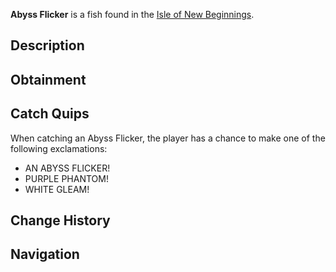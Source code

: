 {{FishInfobox
|image          = Abyss Flicker.png
|rarity         = Mythical
|sea            = Second Sea
|location       = [[Isle of New Beginnings]]
|sublocation    = 
|sources        = Fishing Rod
|radar_location = 
|prog_speed     = -75
|xp             = 1320
|weather        = Rain
|time           = Night
|season         = Winter
|bait           = Crystal Bananas
|base_weight    = 114
|base_value     = 2772
|weight_range   = 72
|base_chance    = 15
|base_resil     = 20
}}
'''Abyss Flicker''' is a {{Rarity|Mythical}} fish found in the [[Isle of New Beginnings]].

== Description ==
{{Description|A dark purple fish with white accents, flickering like a ghost in the deep.|Bestiary Entry}}

== Obtainment ==
{{Description|It haunts the abyss under stormy skies.|Bestiary Hint}}
{{Fish Availability|
Isle of New Beginnings
|top_rods      = 
Great Rod of Oscar\78118.99\161961.83;
Astralhook Rod\74676.56\161627.06;
Free Spirit Rod\69394.26\167766.85;
Azure Of Lagoon\69263.67\160869.65;
Krampus's Rod\69118.14\106833.44;
Plastic Rod\61056.4\105207.08;
Magma Rod\66729.37\103024.78;
Firefly Rod\63206.7\258889.52;
Adventurer's Rod\49988.54\206211.12;
Wildflower Rod\57417.44\169985.66;
Lucky Rod\34335.47\134461.54;
Brick Built Rod\39556.65\156616.28;
Blazebringer Rod\59178.33\139744.28;
Verdant Shear Rod\54506.25\130958.57;
Trident Rod\42253.02\98213.27;
Seraphic Rod\38497.31\92494.94;
Ethereal Prism Rod\37956.77\88883.67;
Challenger's Rod\37563.12\92474.03;
No-Life Rod\36383.93\89853.99;
Rod Of The Forgotten Fang\34682.76\83577;
Rod Of The Exalted One\33954.45\80637.48;
Rod Of The Depths\32645.6\79380.59;
Depthseeker Rod\32241.33\80137.6;
Volcanic Rod\31283.96\78006.03;
Avalanche Rod\31256.71\77510.03;
Zeus Rod\30743.94\76659.5;
Steady Rod\29949.98\71410.46
|recommended   = Astralhook Rod
}}

== Catch Quips ==
When catching an Abyss Flicker, the player has a chance to make one of the following exclamations:
* AN ABYSS FLICKER!
* PURPLE PHANTOM!
* WHITE GLEAM!

== Change History ==
{{Change History|{{subst:Current Version}}}}

== Navigation ==
{{Fish Navbox|Isle of New Beginnings}}